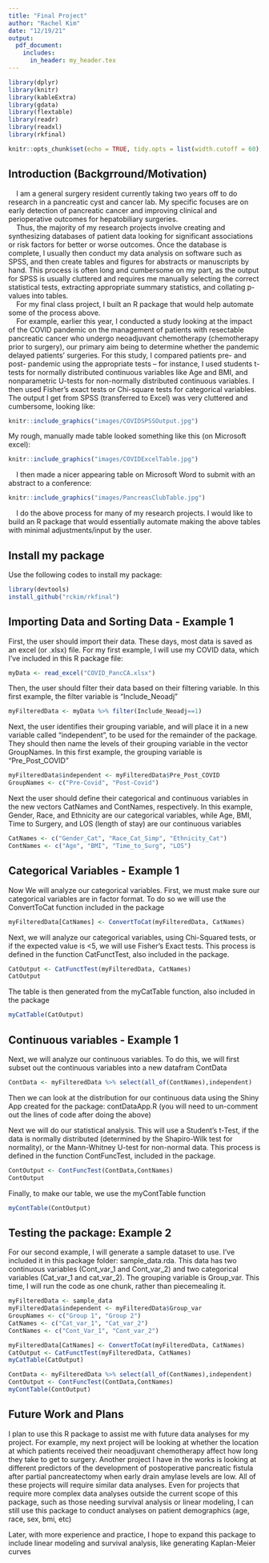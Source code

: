 ```yaml
---
title: "Final Project"
author: "Rachel Kim"
date: "12/19/21"
output: 
  pdf_document:
    includes:
      in_header: my_header.tex
---
```


```r
library(dplyr)
library(knitr)
library(kableExtra)
library(gdata)
library(flextable)
library(readr)
library(readxl)
library(rkfinal)

knitr::opts_chunk$set(echo = TRUE, tidy.opts = list(width.cutoff = 60), tidy = TRUE)
```

## Introduction (Backgrround/Motivation)

|     I am a general surgery resident currently taking two years off to do research in a pancreatic cyst and cancer lab. My specific focuses are on early detection of pancreatic cancer and improving clinical and perioperative outcomes for hepatobiliary surgeries. 

|     Thus, the majority of my research projects involve creating and synthesizing databases of patient data looking for significant associations or risk factors for better or worse outcomes. Once the database is complete, I usually then conduct my data analysis on software such as SPSS, and then create tables and figures for abstracts or manuscripts by hand. This process is often long and cumbersome on my part, as the output for SPSS is usually cluttered and requires me manually selecting the correct statistical tests, extracting appropriate summary statistics, and collating p-values into tables. 

|     For my final class project, I built an R package that would help automate some of the process above.

|     For example, earlier this year, I conducted a study looking at the impact of the COVID pandemic on the management of patients with resectable pancreatic cancer who undergo neoadjuvant chemotherapy (chemotherapy prior to surgery), our primary aim being to determine whether the pandemic delayed patients’ surgeries. For this study, I compared patients pre- and post- pandemic using the appropriate tests – for instance, I used students t-tests for normally distributed continuous variables like Age and BMI, and nonparametric U-tests for non-normally distributed continuous variables. I then used Fisher’s exact tests or Chi-square tests for categorical variables. The output I get from SPSS (transferred to Excel) was very cluttered and cumbersome, looking like: 

```r
knitr::include_graphics("images/COVIDSPSSOutput.jpg")
```

My rough, manually made table looked something like this (on Microsoft excel): 


```r
knitr::include_graphics("images/COVIDExcelTable.jpg")
```

|     I then made a nicer appearing table on Microsoft Word to submit with an abstract to a conference:

```r
knitr::include_graphics("images/PancreasClubTable.jpg")
```

|     I do the above process for many of my research projects. I would like to build an R package that would essentially automate making the above tables with minimal adjustments/input by the user.

## Install my package
Use the following codes to install my package:

```r
library(devtools)
install_github("rckim/rkfinal")
```


## Importing Data and Sorting Data - Example 1

First, the user should import their data. These days, most data is saved as an excel (or .xlsx) file. For my first example, I will use my COVID data, which I've included in this R package file:

```r
myData <- read_excel("COVID_PancCA.xlsx")
```

Then, the user should filter their data based on their filtering variable. In this first example, the filter variable is "Include_Neoadj"

```r
myFilteredData <- myData %>% filter(Include_Neoadj==1)
```

Next, the user identifies their grouping variable, and will place it in a new variable called "independent", to be used for the remainder of the package. They should then name the levels of their grouping variable in the vector GroupNames. In this first example, the grouping variable is "Pre_Post_COVID"

```r
myFilteredData$independent <- myFilteredData$Pre_Post_COVID
GroupNames <- c("Pre-Covid", "Post-Covid")
```

Next the user should define their categorical and continuous variables in the new vectors CatNames and ContNames, respectively. In this example, Gender, Race, and Ethnicity are our categorical variables, while Age, BMI, Time to Surgery, and LOS (length of stay) are our continuous variables 

```r
CatNames <- c("Gender_Cat", "Race_Cat_Simp", "Ethnicity_Cat")
ContNames <- c("Age", "BMI", "Time_to_Surg", "LOS")
```

## Categorical Variables - Example 1

Now We will analyze our categorical variables. First, we must make sure our categorical variables are in factor format. To do so we will use the ConvertToCat function included in the package

```r
myFilteredData[CatNames] <- ConvertToCat(myFilteredData, CatNames)

```

Next, we will analyze our categorical variables, using Chi-Squared tests, or if the expected value is <5, we will use Fisher's Exact tests. This process is defined in the function CatFunctTest, also included in the package.

```r
CatOutput <- CatFunctTest(myFilteredData, CatNames)
CatOutput

```
The table is then generated from the myCatTable function, also included in the package

```r
myCatTable(CatOutput)
```

## Continuous variables - Example 1

Next, we will analyze our continuous variables. To do this, we will first subset out the continuous variables into a new datafram ContData

```r
ContData <- myFilteredData %>% select(all_of(ContNames),independent)
```

Then we can look at the distribution for our continuous data using the Shiny App created for the package: contDataApp.R (you will need to un-comment out the lines of code after doing the above)

Next we will do our statistical analysis. This will use a Student's t-Test, if the data is normally distributed (determined by the Shapiro-Wilk test for normality), or the Mann-Whitney U-test for non-normal data. This process is defined in the function ContFuncTest, included in the package. 

```r
ContOutput <- ContFuncTest(ContData,ContNames)
ContOutput
```

Finally, to make our table, we use the myContTable function

```r
myContTable(ContOutput)
```
## Testing the package: Example 2

For our second example, I will generate a sample dataset to use. I've included it in this package folder: sample_data.rda. This data has two continuous variables (Cont_var_1 and Cont_var_2) and two categorical variables (Cat_var_1 and cat_var_2). The grouping variable is Group_var. This time, I will run the code as one chunk, rather than piecemealing it. 

```r
myFilteredData <- sample_data
myFilteredData$independent <- myFilteredData$Group_var
GroupNames <- c("Group 1", "Group 2")
CatNames <- c("Cat_var_1", "Cat_var_2")
ContNames <- c("Cont_Var_1", "Cont_var_2")

myFilteredData[CatNames] <- ConvertToCat(myFilteredData, CatNames)
CatOutput <- CatFunctTest(myFilteredData, CatNames)
myCatTable(CatOutput)

ContData <- myFilteredData %>% select(all_of(ContNames),independent)
ContOutput <- ContFuncTest(ContData,ContNames)
myContTable(ContOutput)
```

## Future Work and Plans
I plan to use this R package to assist me with future data analyses for my project. For example, my next project will be looking at whether the location at which patients received their neoadjuvant chemotherapy affect how long they take to get to surgery. Another project  I have in the works is looking at different predictors of the development of postoperative pancreatic fistula after partial pancreatectomy when early drain amylase levels are low. All of these projects will require similar data analyses. Even for projects that require more complex data analyses outside the current scope of this package, such as those needing survival analysis or linear modeling, I can still use this package to conduct analyses on patient demographics (age, race, sex, bmi, etc)

Later, with more experience and practice, I hope to expand this package to include linear modeling and survival analysis, like generating Kaplan-Meier curves 
